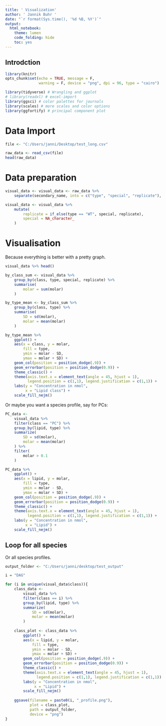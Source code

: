 ```yaml
---
title: ' Visualization'
author: ' Jannik Buhr '
date: "`r format(Sys.time(), '%d %B, %Y')`"
output:
  html_notebook:
    theme: lumen
    code_folding: hide
    toc: yes
---
```


## Introdction

```r
library(knitr)
opts_chunk$set(echo = TRUE, message = F,
               warning = F, device = "png", dpi = 96, type = "cairo")
```

```r
library(tidyverse) # Wrangling and ggplot
# library(readxl) # excel-import
library(ggsci) # color palettes for journals
library(scales) # more scales and color options
library(ggfortify) # principal component plot
```

# Data Import

```r
file <- "C:/Users/janni/Desktop/test_long.csv"
```


```r
raw_data <- read_csv(file)
head(raw_data)
```

# Data preparation

```r
visual_data <- visual_data <- raw_data %>%
    separate(secondary_name, into = c("type", "special", "replicate"), sep = "_", extra = "merge")

visual_data <- visual_data %>%
    mutate(
        replicate = if_else(type == "WT", special, replicate),
        special = NA_character_
    )
```

# Visualisation

Because everything is better with a pretty graph.

```r
visual_data %>% head()

by_class_sum <- visual_data %>%
    group_by(class, type, special, replicate) %>% 
    summarise(
        molar = sum(molar)
    )

by_type_mean <- by_class_sum %>%
    group_by(class, type) %>% 
    summarise(
        SD = sd(molar),
        molar = mean(molar)
    )

by_type_mean %>% 
    ggplot() +
    aes(x = class, y = molar,
        fill = type,
        ymin = molar - SD,
        ymax = molar + SD) +
    geom_col(position = position_dodge(.9)) +
    geom_errorbar(position = position_dodge(0.9)) +
    theme_classic() +
    theme(axis.text.x = element_text(angle = 45, hjust = 1),
          legend.position = c(1,1), legend.justification = c(1,1)) +
    labs(y = "Concentration in nmol",
         x = "Lipid class") +
    scale_fill_nejm()
```

Or maybe you want a species profile, say for PCs:

```r
PC_data <-
    visual_data %>%
    filter(class == "PC") %>% 
    group_by(lipid, type) %>% 
    summarize(
        SD = sd(molar),
        molar = mean(molar)
    ) %>% 
    filter(
        molar > 0.1
    )

PC_data %>% 
    ggplot() +
    aes(x = lipid, y = molar,
        fill = type,
        ymin = molar - SD,
        ymax = molar + SD) +
    geom_col(position = position_dodge(.9)) +
    geom_errorbar(position = position_dodge(0.9)) +
    theme_classic() +
    theme(axis.text.x = element_text(angle = 45, hjust = 1),
          legend.position = c(1,1), legend.justification = c(1,1)) +
    labs(y = "Concentration in nmol",
         x = "Lipid") +
    scale_fill_nejm()
```

## Loop for all species

Or all species profiles.

```r
output_folder <- "C:/Users/janni/desktop/test_output"

i = "DAG"

for (i in unique(visual_data$class)){
    class_data <-
        visual_data %>%
        filter(class == i) %>% 
        group_by(lipid, type) %>% 
        summarize(
            SD = sd(molar),
            molar = mean(molar)
        )
    
    class_plot <- class_data %>% 
        ggplot() +
        aes(x = lipid, y = molar,
            fill = type,
            ymin = molar - SD,
            ymax = molar + SD) +
        geom_col(position = position_dodge(.9)) +
        geom_errorbar(position = position_dodge(0.9)) +
        theme_classic() +
        theme(axis.text.x = element_text(angle = 45, hjust = 1),
              legend.position = c(1,1), legend.justification = c(1,1)) +
        labs(y = "Concentration in nmol",
             x = "Lipid") +
        scale_fill_nejm()
    
    ggsave(filename = paste0(i, "_profile.png"),
           plot = class_plot,
           path = output_folder,
           device = "png")
}
```

